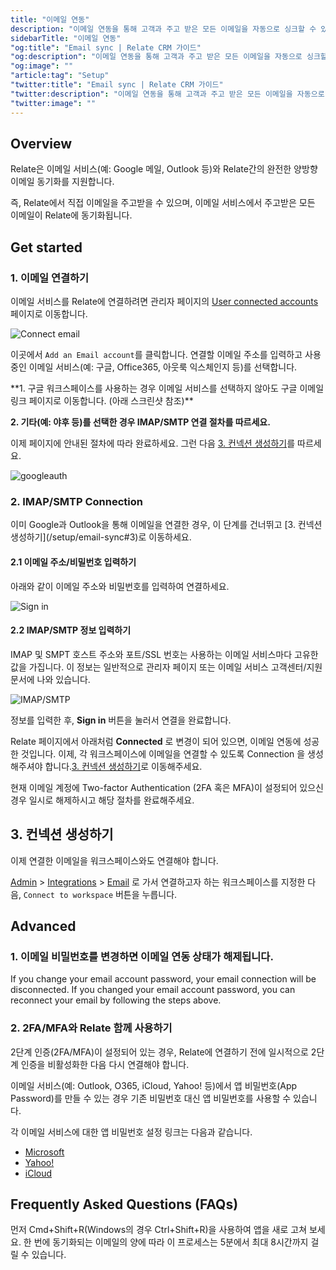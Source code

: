 ```yaml
---
title: "이메일 연동"
description: "이메일 연동을 통해 고객과 주고 받은 모든 이메일을 자동으로 싱크할 수 있습니다."
sidebarTitle: "이메일 연동"
"og:title": "Email sync | Relate CRM 가이드"
"og:description": "이메일 연동을 통해 고객과 주고 받은 모든 이메일을 자동으로 싱크할 수 있습니다."
"og:image": ""
"article:tag": "Setup"
"twitter:title": "Email sync | Relate CRM 가이드"
"twitter:description": "이메일 연동을 통해 고객과 주고 받은 모든 이메일을 자동으로 싱크할 수 있습니다."
"twitter:image": ""
---
```


## Overview
Relate은 이메일 서비스(예: Google 메일, Outlook 등)와 Relate간의 완전한 양방향 이메일 동기화를 지원합니다.

즉, Relate에서 직접 이메일을 주고받을 수 있으며, 이메일 서비스에서 주고받은 모든 이메일이 Relate에 동기화됩니다.

## Get started

### 1. 이메일 연결하기
이메일 서비스를 Relate에 연결하려면 관리자 페이지의 [User connected accounts](https://admin.relate.so/services) 페이지로 이동합니다.

![Connect email](/images/setup/connect-email.png)

이곳에서 `Add an Email account`를 클릭합니다. 연결할 이메일 주소를 입력하고 사용 중인 이메일 서비스(예: 구글, Office365, 아웃룩 익스체인지 등)를 선택합니다.

<Info>
**1. 구글 워크스페이스를 사용하는 경우 이메일 서비스를 선택하지 않아도 구글 이메일 링크 페이지로 이동합니다. (아래 스크린샷 참조)**

**2. 기타(예: 야후 등)를 선택한 경우 IMAP/SMTP 연결 절차를 따르세요.**
</Info>

이제 페이지에 안내된 절차에 따라 완료하세요. 그런 다음 [3. 컨넥션 생성하기](/setup/email-sync#3)를 따르세요.

![googleauth](/images/setup/google-auth.png)

### 2. IMAP/SMTP Connection

<Warning>
  이미 Google과 Outlook을 통해 이메일을 연결한 경우, 이 단계를 건너뛰고 [3. 컨넥션 생성하기](/setup/email-sync#3)로 이동하세요.
</Warning>

#### 2.1 이메일 주소/비밀번호 입력하기

아래와 같이 이메일 주소와 비밀번호를 입력하여 연결하세요.

![Sign in](/images/setup/sign-in.png)

#### 2.2 IMAP/SMTP 정보 입력하기
IMAP 및 SMPT 호스트 주소와 포트/SSL 번호는 사용하는 이메일 서비스마다 고유한 값을 가집니다. 이 정보는 일반적으로 관리자 페이지 또는 이메일 서비스 고객센터/지원 문서에 나와 있습니다.

![IMAP/SMTP](/images/setup/imap-smtp-info.png)

정보를 입력한 후, **Sign in** 버튼을 눌러서 연결을 완료합니다.

Relate 페이지에서 아래처럼 **Connected** 로 변경이 되어 있으면, 이메일 연동에 성공한 것입니다. 이제, 각 워크스페이스에 이메일을 연결할 수 있도록 Connection 을 생성해주셔야 합니다.[3.  컨넥션 생성하기](/setup/email-sync#3)로 이동해주세요.

<Tip>
현재 이메일 계정에 Two-factor Authentication (2FA 혹은 MFA)이 설정되어
있으신 경우 일시로 해제하시고 해당 절차를 완료해주세요.
</Tip>

## 3. 컨넥션 생성하기

이제 연결한 이메일을 워크스페이스와도 연결해야 합니다.

[Admin](https://admin.relate.so/) > [Integrations](https://admin.relate.so/workspaces/integrations) > [Email](https://admin.relate.so/workspaces/integrations/email) 로 가서 연결하고자 하는 워크스페이스를 지정한 다음, `Connect to workspace` 버튼을 누릅니다.

## Advanced

### 1. 이메일 비밀번호를 변경하면 이메일 연동 상태가 해제됩니다.
If you change your email account password, your email connection will be disconnected. If you changed your email account password, you can reconnect your email by following the steps above.


### 2. 2FA/MFA와 Relate 함께 사용하기
2단계 인증(2FA/MFA)이 설정되어 있는 경우, Relate에 연결하기 전에 일시적으로 2단계 인증을 비활성화한 다음 다시 연결해야 합니다.

이메일 서비스(예: Outlook, O365, iCloud, Yahoo! 등)에서 앱 비밀번호(App Password)를 만들 수 있는 경우 기존 비밀번호 대신 앱 비밀번호를 사용할 수 있습니다.

각 이메일 서비스에 대한 앱 비밀번호 설정 링크는 다음과 같습니다.
- [Microsoft](https://support.microsoft.com/en-us/account-billing/using-app-passwords-with-apps-that-don-t-support-two-step-verification-5896ed9b-4263-e681-128a-a6f2979a7944)
- [Yahoo!](https://help.yahoo.com/kb/learn-generate-password-sln15241.html)
- [iCloud](https://support.apple.com/en-us/HT204397)

## Frequently Asked Questions (FAQs)
<AccordionGroup>
<Accordion title="이메일을 연결했지만 앱에 이메일이 표시되지 않습니다.">
먼저 Cmd+Shift+R(Windows의 경우 Ctrl+Shift+R)을 사용하여 앱을 새로 고쳐 보세요. 한 번에 동기화되는 이메일의 양에 따라 이 프로세스는 5분에서 최대 8시간까지 걸릴 수 있습니다.
</Accordion>
</AccordionGroup>

